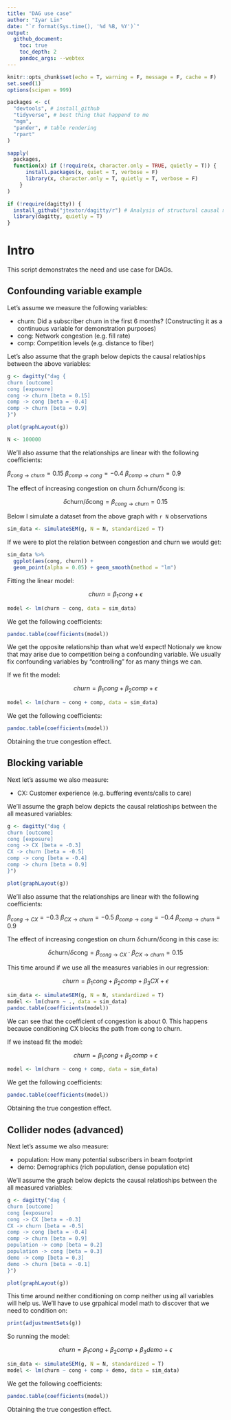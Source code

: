 ```yaml
---
title: "DAG use case"
author: "Iyar Lin"
date: "`r format(Sys.time(), '%d %B, %Y')`"
output:
  github_document:
    toc: true
    toc_depth: 2
    pandoc_args: --webtex
---
```


```r
knitr::opts_chunk$set(echo = T, warning = F, message = F, cache = F)
set.seed(1)
options(scipen = 999)

packages <- c(
  "devtools", # install_github
  "tidyverse", # best thing that happend to me
  "mgm",
  "pander", # table rendering
  "rpart"
)

sapply(
  packages,
  function(x) if (!require(x, character.only = TRUE, quietly = T)) {
      install.packages(x, quiet = T, verbose = F)
      library(x, character.only = T, quietly = T, verbose = F)
    }
)

if (!require(dagitty)) {
  install_github("jtextor/dagitty/r") # Analysis of structural causal models
  library(dagitty, quietly = T)
}
```

# Intro
This script demonstrates the need and use case for DAGs.

## Confounding variable example

Let's assume we measure the following variables:

* churn: Did a subscriber churn in the first 6 months? (Constructing it as a continuous variable for demonstration purposes)  
* cong: Network congestion (e.g. fill rate)  
* comp: Competition levels (e.g. distance to fiber)  

Let's also assume that the graph below depicts the causal relatioships between the above variables:

```r
g <- dagitty("dag {
churn [outcome]
cong [exposure]
cong -> churn [beta = 0.15]
comp -> cong [beta = -0.4]
comp -> churn [beta = 0.9]
}")

plot(graphLayout(g))

N <- 100000
```

We'll also assume that the relationships are linear with the following coefficients:

$\beta_{cong\rightarrow churn} = 0.15$
$\beta_{comp\rightarrow cong} = -0.4$
$\beta_{comp\rightarrow churn} = 0.9$

The effect of increasing congestion on churn $\delta \text{churn} / \delta \text{cong}$ is:

$$\delta \text{churn} / \delta \text{cong} = \beta_{cong\rightarrow churn} = 0.15$$

Below I simulate a dataset from the above graph with `r N` observations

```r
sim_data <- simulateSEM(g, N = N, standardized = T)
```

If we were to plot the relation between congestion and churn we would get:

```r
sim_data %>%
  ggplot(aes(cong, churn)) +
  geom_point(alpha = 0.05) + geom_smooth(method = "lm")
```

Fitting the linear model:

$$churn = \beta_1cong + \epsilon$$

```r
model <- lm(churn ~ cong, data = sim_data)
```

We get the following coefficients:

```r
pandoc.table(coefficients(model))
```

We get the opposite relationship than what we'd expect!
Notionaly we know that may arise due to competition being a confounding variable. We usually fix confounding variables by "controlling" for as many things we can.

If we fit the model:

$$churn = \beta_1cong + \beta_2comp + \epsilon$$

```r
model <- lm(churn ~ cong + comp, data = sim_data)
```

We get the following coefficients:

```r
pandoc.table(coefficients(model))
```

Obtaining the true congestion effect.

## Blocking variable

Next let's assume we also measure:  

* CX: Customer experience (e.g. buffering events/calls to care)  


We'll assume the graph below depicts the causal relatioships between the all measured variables:

```r
g <- dagitty("dag {
churn [outcome]
cong [exposure]
cong -> CX [beta = -0.3]
CX -> churn [beta = -0.5]
comp -> cong [beta = -0.4]
comp -> churn [beta = 0.9]
}")

plot(graphLayout(g))
```

We'll also assume that the relationships are linear with the following coefficients:

$\beta_{cong\rightarrow CX} = -0.3$
$\beta_{CX\rightarrow churn} = -0.5$
$\beta_{comp\rightarrow cong} = -0.4$
$\beta_{comp\rightarrow churn} = 0.9$

The effect of increasing congestion on churn $\delta \text{churn} / \delta \text{cong}$ in this case is:

$$\delta \text{churn} / \delta \text{cong} = \beta_{cong\rightarrow CX} \cdot \beta_{CX\rightarrow churn} = 0.15$$

This time around if we use all the measures variables in our regression: 

$$churn = \beta_1cong + \beta_2comp + \beta_3CX + \epsilon$$
```r
sim_data <- simulateSEM(g, N = N, standardized = T)
model <- lm(churn ~ ., data = sim_data)
pandoc.table(coefficients(model))
```

We can see that the coefficient of congestion is about 0. This happens because conditioning CX blocks the path from cong to churn.

If we instead fit the model:

$$churn = \beta_1cong + \beta_2comp + \epsilon$$

```r
model <- lm(churn ~ cong + comp, data = sim_data)
```
We get the following coefficients:

```r
pandoc.table(coefficients(model))
```
Obtaining the true congestion effect.

## Collider nodes (advanced)

Next let's assume we also measure:  

* population: How many potential subscribers in beam footprint 
* demo: Demographics (rich population, dense population etc)  

We'll assume the graph below depicts the causal relatioships between the all measured variables:

```r
g <- dagitty("dag {
churn [outcome]
cong [exposure]
cong -> CX [beta = -0.3]
CX -> churn [beta = -0.5]
comp -> cong [beta = -0.4]
comp -> churn [beta = 0.9]
population -> comp [beta = 0.2]
population -> cong [beta = 0.3]
demo -> comp [beta = 0.3]
demo -> churn [beta = -0.1]
}")

plot(graphLayout(g))
```

This time around neither conditioning on comp neither using all variables will help us. We'll have to use grpahical model math to discover that we need to condition on: 

```r
print(adjustmentSets(g))
```


So running the model:

$$churn = \beta_1cong + \beta_2comp + \beta_3 demo + \epsilon$$

```r
sim_data <- simulateSEM(g, N = N, standardized = T)
model <- lm(churn ~ cong + comp + demo, data = sim_data)
```
We get the following coefficients:

```r
pandoc.table(coefficients(model))
```

Obtaining the true congestion effect.

